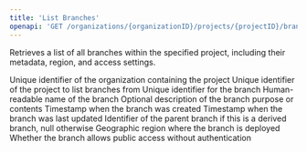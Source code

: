 ```yaml
---
title: 'List Branches'
openapi: 'GET /organizations/{organizationID}/projects/{projectID}/branches'
---
```


Retrieves a list of all branches within the specified project, including their metadata, region, and access settings.

<ParamField path="organizationID" type="string" required>
  Unique identifier of the organization containing the project
</ParamField>

<ParamField path="projectID" type="string" required>
  Unique identifier of the project to list branches from
</ParamField>

<ResponseField name="branches" type="array">
  <Expandable title="Branch List Metadata Object">
    <ResponseField name="id" type="string">
      Unique identifier for the branch
    </ResponseField>
    <ResponseField name="name" type="string">
      Human-readable name of the branch
    </ResponseField>
    <ResponseField name="description" type="string">
      Optional description of the branch purpose or contents
    </ResponseField>
    <ResponseField name="createdAt" type="string" format="date-time">
      Timestamp when the branch was created
    </ResponseField>
    <ResponseField name="updatedAt" type="string" format="date-time">
      Timestamp when the branch was last updated
    </ResponseField>
    <ResponseField name="parentID" type="string" nullable>
      Identifier of the parent branch if this is a derived branch, null otherwise
    </ResponseField>
    <ResponseField name="region" type="string">
      Geographic region where the branch is deployed
    </ResponseField>
    <ResponseField name="publicAccess" type="boolean">
      Whether the branch allows public access without authentication
    </ResponseField>
  </Expandable>
</ResponseField>

